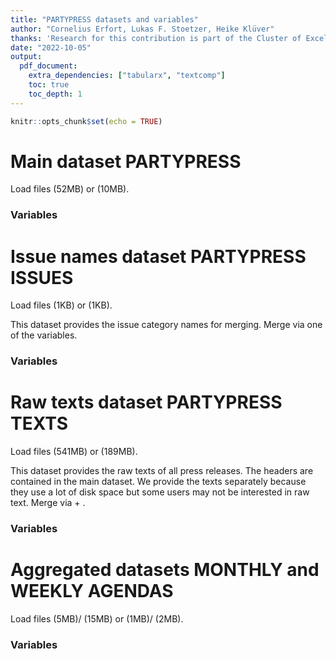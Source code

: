 ```yaml
---
title: "PARTYPRESS datasets and variables"
author: "Cornelius Erfort, Lukas F. Stoetzer, Heike Klüver"
thanks: 'Research for this contribution is part of the Cluster of Excellence "Contestations of the Liberal Script" (EXC 2055, Project-ID: 390715649), funded by the Deutsche Forschungsgemeinschaft (DFG, German Research Foundation) under Germany\textquotesingle s Excellence Strategy. We thank Leonie Fuchs, Paul Bochtler, Daniel Cruz, Johannes Lattmann, Felix Heimburger,  Violeta Haas and Tim Wappenhans for valuable research assistance. Replication material can be found on \texttt{\href{https://github.com/cornelius-erfort/scripts-issue-agendas}{https://github.com/cornelius-erfort/scripts-issue-agendas}.}\vspace{5mm}'
date: "2022-10-05"
output: 
  pdf_document:
    extra_dependencies: ["tabularx", "textcomp"]
    toc: true
    toc_depth: 1
---
```


```r
knitr::opts_chunk$set(echo = TRUE)
```


\newpage
# Main dataset PARTYPRESS

Load files \path{partypress.csv} (52MB) or \path{partypress.RData} (10MB).

### Variables
\renewcommand{\arraystretch}{2}
\begin{tabularx}{\textwidth}{llX}

\textbf{Variable name} & \textbf{Format} & \textbf{Description} \\

\hline

\path{country_name}          &   [string]         &   Name of the country in small caps  \\
\path{id}                    &   [integer]        &   Press release identifier, unique within \path{country_name}  \\
\path{parlgov_id}            &   [integer]        &   Party ID (ParlGov) \\
\path{party}                 &   [string]         &   Abbreviation of the party name (ParlGov) \\

\hline

\path{header}                &   [string]         &   Header of the press release in original language   \\
\path{date}                  &   [date]         &   Issue date of the press release  \\
\path{month}                 &   [yyyy-mm]      &   Issue month of the press release  \\
\path{month_start}           &   [date]            &   Date of the first day of the month  \\
\path{month_end}             &   [date]             &   Date of the last day of the month \\
\path{week_start}            &   [date]             &   Date of previous Monday  \\
\path{week_end}              &   [date]             &   Date of following Sunday \\
\path{calendar_week}         &   [integer, 1-53]  &   Calendar week  \\

\hline


\path{issue_multi}           &   [integer, 1-23]        &   Issue category predicted from multilingual BERT using all labeled docs from all countries  \\
\path{issue_ridge}           &   [integer, 1-23]        &   Issue category predicted from Ridge models, separate models by country \\
\path{issue_coder}           &   [integer, 1-23]        &   Issue category hand coded by first or second country expert coder  \\
\path{issue_coder2}          &  [integer, 1-23]         &   Issue category hand coded by second country expert coder, only for texts coded by both coders  \\

\hline


\path{position_coder}        &   [integer, 1-2]        &   Position of press release, hand coded by one country expert coder, 1 pro, 2 anti \\
\path{position_coder2}       &   [integer, 1-2]        &   Position of press release, hand coded by 2nd country expert coder, only for texts coded by both coders, 1 pro, 2 anti \\
\path{cv_sample}             &   [integer]         &   Folds used in cross validation, $k = 1,...,5$, not used: $-1$ \\


\end{tabularx}


\newpage
# Issue names dataset PARTYPRESS ISSUES
Load files \path{partypress_issues.csv} (1KB) or \path{partypress_issues.RData} (1KB).

This dataset provides the issue category names for merging. Merge via one of the \path{issue_*} variables.



### Variables
\begin{tabularx}{\textwidth}{llX}

\textbf{Variable name} & \textbf{Format} & \textbf{Description} \\

\hline

\path{issue}          &   [integer, 1-23]         &   Issue category code  \\
\path{issue_name}                    &   [string]        &   Issue category description  \\


\end{tabularx}


\vfill

# Raw texts dataset PARTYPRESS TEXTS
Load files \path{partypress_issues.csv} (541MB) or \path{partypress_issues.RData} (189MB).

This dataset provides the raw texts of all press releases. The headers are contained in the main dataset.
We provide the texts separately because they use a lot of disk space but some users may not be interested in raw text. Merge via \path{country_name} + \path{id}.

### Variables
\begin{tabularx}{\textwidth}{llX}

\textbf{Variable name} & \textbf{Format} & \textbf{Description} \\

\hline

\path{country_name}          &   [string]         &   Name of the country in small caps  \\
\path{id}                    &   [integer]        &   Press release identifier, unique within \path{country_name}  \\
\path{text}            &   [string]        &   Text of press releases in original language\\

\end{tabularx}

\vfill


\newpage
# Aggregated datasets MONTHLY and WEEKLY AGENDAS
Load files \path{monthly_agendas.csv} (5MB)/\path{weekly_agendas.csv} (15MB) or \path{monthly_agendas.RData} (1MB)/\path{weekly_agendas.RData} (2MB).

### Variables
\begin{tabularx}{\textwidth}{llX}

\textbf{Variable name} & \textbf{Format} & \textbf{Description} \\

\hline

\path{country_name}          &   [string]         &   Name of the country in small caps  \\
\path{parlgov_id}            &   [integer]        &   Party ID (ParlGov) \\
\path{party}                 &   [string]         &   Abbreviation of the party name (ParlGov) \\

\hline

\path{month_start}           &   [date]            &   Date of the first day of the month, only in \path{monthly_agendas}  \\
\path{month_end}             &   [date]             &   Date of the last day of the month, only in \path{monthly_agendas} \\
\path{week_start}            &   [date]             &   Date of previous Monday, only in \path{weekly_agendas}  \\
\path{week_end}              &   [date]             &   Date of following Sunday, only in \path{weekly_agendas} \\

\hline


\path{issue_multi}           &   [integer]        &   Issue category predicted from multilingual BERT using all labeled docs from all countries \\
\path{issue_descr}           &   [string]        &    Issue category description \\

\hline


\path{attention}        &   [numeric]        &   Share of press releases of category \path{issue_multi} of all \path{party_sum} \\
\path{party_sum}       &   [integer]        &   Total number of press releases by this party in this month/week \\


\end{tabularx}

